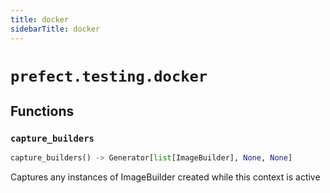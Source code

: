 ```yaml
---
title: docker
sidebarTitle: docker
---
```


# `prefect.testing.docker`

## Functions

### `capture_builders` <sup><a href="https://github.com/PrefectHQ/prefect/blob/main/src/prefect/testing/docker.py#L9" target="_blank"><Icon icon="github" size="14" /></a></sup>

```python
capture_builders() -> Generator[list[ImageBuilder], None, None]
```


Captures any instances of ImageBuilder created while this context is active

